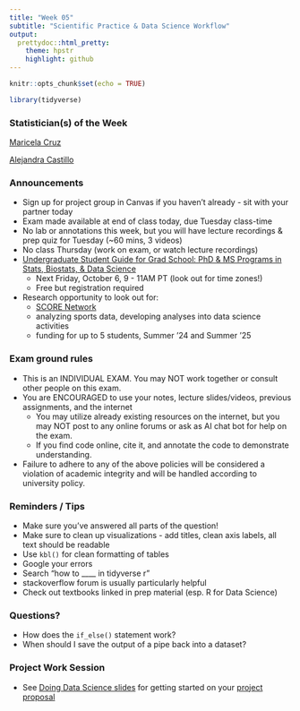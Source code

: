 ```yaml
---
title: "Week 05"
subtitle: "Scientific Practice & Data Science Workflow"
output: 
  prettydoc::html_pretty:
    theme: hpstr
    highlight: github
---
```


```r
knitr::opts_chunk$set(echo = TRUE)
```

```r
library(tidyverse)
```


### Statistician(s) of the Week

[Maricela Cruz](https://hardin47.github.io/CURV/scholars/cruz.html)

[Alejandra Castillo](https://hardin47.github.io/CURV/scholars/castillo.html)

### Announcements

+ Sign up for project group in Canvas if you haven't already - sit with your partner today
+ Exam made available at end of class today, due Tuesday class-time
+ No lab or annotations this week, but you will have lecture recordings & prep quiz for Tuesday (~60 mins, 3 videos)
+ No class Thursday (work on exam, or watch lecture recordings)
+ [Undergraduate Student Guide for Grad School: PhD & MS Programs in Stats, Biostats, & Data Science](https://www.niss.org/events/undergraduate-student-guide-grad-school-phd-ms-programs-stats-biostats-data-science-degrees)
    + Next Friday, October 6, 9 - 11AM PT (look out for time zones!)
    + Free but registration required 
+ Research opportunity to look out for: 
    + [SCORE Network](https://scorenetwork.org/index.html)
    + analyzing sports data, developing analyses into data science activities 
    + funding for up to 5 students, Summer '24 and Summer '25


### Exam ground rules

+ This is an INDIVIDUAL EXAM. You may NOT work together or consult other people on this exam.
+ You are ENCOURAGED to use your notes, lecture slides/videos, previous assignments, and the internet
    + You may utilize already existing resources on the internet, but you may NOT post to any online forums or ask as AI chat bot for help on the exam.  
    + If you find code online, cite it, and annotate the code to demonstrate understanding. 
+ Failure to adhere to any of the above policies will be considered a violation of academic integrity and will be handled according to university policy.

### Reminders / Tips

+ Make sure you've answered all parts of the question!
+ Make sure to clean up visualizations - add titles, clean axis labels, all text should be readable
+ Use `kbl()` for clean formatting of tables
+ Google your errors
+ Search "how to ____ in tidyverse r"
+ stackoverflow forum is usually particularly helpful
+ Check out textbooks linked in prep material (esp. R for Data Science)

### Questions?

+ How does the `if_else()` statement work?
+ When should I save the output of a pipe back into a dataset?

### Project Work Session

- See [Doing Data Science slides](https://kgfitzgerald.github.io/APU_MATH_250/slides/16-doing-data-science.html#1) for getting started on your [project proposal](https://apumath250.netlify.app/project/#project-proposal)


